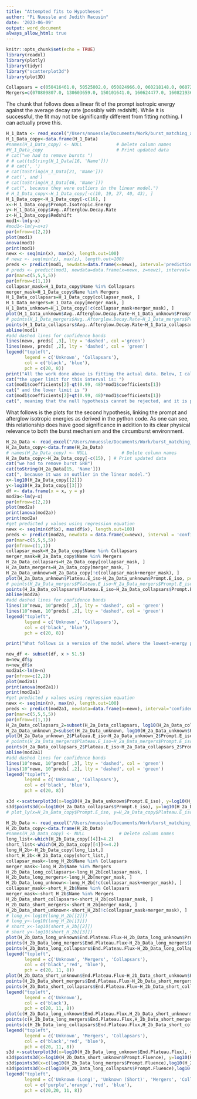 ```yaml
---
title: "Attempted fits to Hypotheses"
author: "Pi Nuessle and Judith Racusin"
date: '2023-06-09'
output: word_document
always_allow_html: true
---
```


```r
knitr::opts_chunk$set(echo = TRUE)
library(readxl)
library(plotly)
library(tidyr)
library("scatterplot3d")
library(plot3D)
```

```r
Collapsars = c(050416461.0, 50525002.0, 050824966.0, 060218148.0, 060729800.0, 060904104.0, 070419447.0, 071025172.0, 071112772.0, 080319258.0, 081007224.0, 090618353.0, 091127976.0, 100316531.0, 100418882.0, 101219686.0, 101225776.0, 111209300.0, 111211928.0, 111228656.0, 120422300.0, 120714888.0, 120729455.0, 130215063.0, 130427324.0, 130702003.0, 130831544.0, 140206303.0, 140606133.0, 150818483.0, 161219783.0, 161228552.0, 171010792.0, 171205306.0, 180720598.0, 180728728.0, 190114872.0, 190829830.0, 200826187.0, 210210083.0, 211023545.0, 221009553.0, 200826187.0)
Mergers=c(070809807.0, 130603659.0, 150101641.0, 160624477.0, 160821936.0, 170817528.0, 200522487.0, 060614530.0, 111005336.0, 120304248.0, 211211549.0, 230307655.0, 050509166.0, 050709942.0, 051210240.0, 070714207.0, 071227842.0, 080503518.0, 080905499.0, 090515198.0, 160303454.0)
```


The chunk that follows does a linear fit of the prompt isotropic energy against the average decay rate (possibly with redshift). While it is successful, the fit may not be significantly different from fitting nothing. I can actually prove this.

```r
H_1_Data <- read_excel("/Users/nnuessle/Documents/Work/burst_matching_algorithm/actual_paper/prompt-and-afterglow-matching/Hypothesis_1_Data.xlsx", col_types = c("skip", "numeric", "numeric", "numeric", "numeric", "numeric"))
H_1_Data_copy<-data.frame(H_1_Data)
#names(H_1_Data_copy) <- NULL             # Delete column names
#H_1_Data_copy                            # Print updated data
# cat("we had to remove bursts ")
# # cat(toString(H_1_Data[16, 'Name']))
# # cat(', ')
# cat(toString(H_1_Data[21, 'Name']))
# cat(', and')
# cat(toString(H_1_Data[46, 'Name']))
# cat(", because they were outliers in the linear model.")
# H_1_Data_copy<-H_1_Data_copy[-c(10, 19, 27, 40, 43), ]
H_1_Data_copy<-H_1_Data_copy[-c(16), ]
x<-H_1_Data_copy$Prompt.Isotropic.Energy
y<-H_1_Data_copy$Avg..Afterglow.Decay.Rate
z<-H_1_Data_copy$Redshift
mod1<-lm(y~x)
#mod1<-lm(y~x+z)
par(mfrow=c(2,2))
plot(mod1)
anova(mod1)
print(mod1)
newx <- seq(min(x), max(x), length.out=100)
# newz <- seq(min(z), max(z), length.out=100)
preds <- predict(mod1, newdata=data.frame(x=newx), interval='prediction')
# preds <- predict(mod1, newdata=data.frame(x=newx, z=newz), interval='confidence')
par(mar=c(5,5,5,5))
par(mfrow=c(1,1))
collapsar_mask=H_1_Data_copy$Name %in% Collapsars
merger_mask=H_1_Data_copy$Name %in% Mergers
H_1_Data_collapsars=H_1_Data_copy[collapsar_mask, ]
H_1_Data_mergers=H_1_Data_copy[merger_mask, ]
H_1_Data_unknown=H_1_Data_copy[!c(collapsar_mask+merger_mask), ]
plot(H_1_Data_unknown$Avg..Afterglow.Decay.Rate~H_1_Data_unknown$Prompt.Isotropic.Energy, xlab='Prompt Isotropic Energy 10kev-10MeV (erg, GBM)', ylab=paste(strwrap('Redshift-Corrected Afterglow Decay Rate 0.2-10 keV (photons s^-2, XRT)', width = 50), collapse = "\n"), main=paste(strwrap('Uncollumated Energy and Average Afterglow Decay Lack of a Relationship', width = 50), collapse = "\n"), log="x", pch=20,)
# points(H_1_Data_mergers$Avg..Afterglow.Decay.Rate~H_1_Data_mergers$Prompt.Isotropic.Energy, pch=11, col='red')
points(H_1_Data_collapsars$Avg..Afterglow.Decay.Rate~H_1_Data_collapsars$Prompt.Isotropic.Energy, pch=8, col='blue')
abline(mod1)
#add dashed lines for confidence bands
lines(newx, preds[ ,3], lty = 'dashed', col ='green')
lines(newx, preds[ ,2], lty = 'dashed', col = 'green')
legend("topleft",
       legend = c('Unknown', 'Collapsars'),
       col = c('black', 'blue'),
       pch = c(20, 8))
print("All the work done above is fitting the actual data. Below, I calculate a 99% confidence interval for the slope, (which is our significance level) to see if a linear relationship exists. If zero is in that interval, then the null hypothesis that no such relationship exists cannot be rejected, and I have to move on.")
cat("the upper limit for this interval is: ")
cat(mod1$coefficients[2]-qt(0.99, 48)*mod1$coefficients[1])
cat(" and the lower limit is ")
cat(mod1$coefficients[2]+qt(0.99, 48)*mod1$coefficients[1])
cat(", meaning that the null hypothesis cannot be rejected, and it is possible that no linear relationship exists between the GBM prompt isotropic energy and average XRT x-ray decay rate, despite the result in BAT.")
```

What follows is the plots for the second hypothesis, linking the prompt and afterglow isotropic energies as derived in the python code. As one can see, this relationship does have good significance in addition to its clear physical relevance to both the burst mechanism and the circumburst environment.

```r
H_2a_Data <- read_excel("/Users/nnuessle/Documents/Work/burst_matching_algorithm/actual_paper/prompt-and-afterglow-matching/Hypothesis_2a_Data.xlsx", col_types = c("skip", "numeric", "numeric", "numeric", "numeric"))
H_2a_Data_copy<-data.frame(H_2a_Data)
# names(H_2a_Data_copy) <- NULL             # Delete column names
H_2a_Data_copy<-H_2a_Data_copy[-c(15), ] # Print updated data
cat("we had to remove burst GRB")
cat(toString(H_2a_Data[15, 'Name']))
cat(", because it was an outlier in the linear model.")
x<-log10(H_2a_Data_copy[[2]])
y<-log10(H_2a_Data_copy[[3]])
df <- data.frame(x = x, y = y)
mod2a<-lm(y~x)
par(mfrow=c(2,2))
plot(mod2a)
print(anova(mod2a))
print(mod2a)
#get predicted y values using regression equation
newx <- seq(min(df$x), max(df$x), length.out=100)
preds <- predict(mod2a, newdata = data.frame(x=newx), interval = 'confidence')
par(mar=c(5,5,5,5))
par(mfrow=c(1,1))
collapsar_mask=H_2a_Data_copy$Name %in% Collapsars
merger_mask=H_2a_Data_copy$Name %in% Mergers
H_2a_Data_collapsars=H_2a_Data_copy[collapsar_mask, ]
H_2a_Data_mergers=H_2a_Data_copy[merger_mask, ]
H_2a_Data_unknown=H_2a_Data_copy[!c(collapsar_mask+merger_mask), ]
plot(H_2a_Data_unknown$Plateau.E_iso~H_2a_Data_unknown$Prompt.E_iso, pch=20, main=paste(strwrap('Uncolluminated Energy Relationship for GRBs', width = 50), collapse = "\n"), xlab='Prompt Isotropic Energy 10kev-10MeV (erg, GBM)', ylab=paste(strwrap('Plateau Afterglow Isotropic Energy 0.2-10 keV (erg, XRT)', width = 50), collapse = "\n"), log="xy")
# points(H_2a_Data_mergers$Plateau.E_iso~H_2a_Data_mergers$Prompt.E_iso, pch=11, col='red', log="xy")
points(H_2a_Data_collapsars$Plateau.E_iso~H_2a_Data_collapsars$Prompt.E_iso, pch=8, col='blue')
abline(mod2a)
#add dashed lines for confidence bands
lines(10^newx, 10^preds[ ,3], lty = 'dashed', col = 'green')
lines(10^newx, 10^preds[ ,2], lty = 'dashed', col = 'green')
legend("topleft",
       legend = c('Unknown', 'Collapsars'),
       col = c('black', 'blue'),
       pch = c(20, 8))

print("What follows is a version of the model where the lowest-energy prompt emission is removed, to eliminate some of the quartile error. This isn't necessary to bring the model to our predetermined significance level of 1%, nor does it have any physical meaning. Therefore, it is not discussed in the results of the paper.")

new_df <- subset(df, x > 51.5) 
m=new_df$y
n=new_df$x
mod2a1<-lm(m~n)
par(mfrow=c(2,2))
plot(mod2a1)
print(anova(mod2a1))
print(mod2a1)
#get predicted y values using regression equation
newx <- seq(min(n), max(n), length.out=100)
preds <- predict(mod2a1, newdata=data.frame(n=newx), interval='confidence')
par(mar=c(5,5,5,5))
par(mfrow=c(1,1))
H_2a_Data_collapsars_2=subset(H_2a_Data_collapsars, log10(H_2a_Data_collapsars$Prompt.E_iso) > 51.5)
H_2a_Data_unknown_2=subset(H_2a_Data_unknown, log10(H_2a_Data_unknown$Prompt.E_iso) > 51.5)
plot(H_2a_Data_unknown_2$Plateau.E_iso~H_2a_Data_unknown_2$Prompt.E_iso, pch=20, main=paste(strwrap('Uncolluminated Energy Relationship for GRBs', width = 50), collapse = "\n"), xlab='Prompt Isotropic Energy 10kev-10MeV (erg, GBM)', ylab=paste(strwrap('Plateau Afterglow Isotropic Energy 0.2-10 keV (erg, XRT)', width = 50), collapse = "\n"), log="xy")
# points(H_2a_Data_mergers$Plateau.E_iso~H_2a_Data_mergers$Prompt.E_iso, pch=11, col='red', log="xy")
points(H_2a_Data_collapsars_2$Plateau.E_iso~H_2a_Data_collapsars_2$Prompt.E_iso, pch=8, col='blue')
abline(mod2a1)
#add dashed lines for confidence bands
lines(10^newx, 10^preds[ ,3], lty = 'dashed', col = 'green')
lines(10^newx, 10^preds[ ,2], lty = 'dashed', col = 'green')
legend("topleft",
       legend = c('Unknown', 'Collapsars'),
       col = c('black', 'blue'),
       pch = c(20, 8))

s3d <-scatterplot3d(x=log10(H_2a_Data_unknown$Prompt.E_iso), y=log10(H_2a_Data_unknown$Plateau.E_iso), z=log10(H_2a_Data_unknown$t90), pch=20, color ='black', xlab='Prompt Isotropic Energy 10kev-10MeV (erg, GBM)', ylab=paste(strwrap('Plateau Afterglow Isotropic Energy 0.2-10 keV (erg, XRT)', width = 25), collapse = "\n"), zlab="t90 (s, GBM)") 
s3d$points3d(x=log10(H_2a_Data_collapsars$Prompt.E_iso), y=log10(H_2a_Data_collapsars$Plateau.E_iso), z=log10(H_2a_Data_collapsars$t90), pch=8, col ='blue')
# plot_ly(x=H_2a_Data_copy$Prompt.E_iso, y=H_2a_Data_copy$Plateau.E_iso, z=log10(H_2a_Data_copy$t90), color=log10(H_2a_Data_copy$t90), colors = c('green', 'blue'))
```

```r
H_2b_Data <- read_excel("/Users/nnuessle/Documents/Work/burst_matching_algorithm/actual_paper/prompt-and-afterglow-matching/Hypothesis_2b_Data.xlsx", col_types = c("skip", "numeric", "numeric", "numeric", "numeric"))
H_2b_Data_copy<-data.frame(H_2b_Data)
#names(H_2b_Data_copy) <- NULL             # Delete column names
long_list<-which(H_2b_Data_copy[[4]]>4.2)
short_list<-which(H_2b_Data_copy[[4]]<=4.2)
long_H_2b<-H_2b_Data_copy[long_list,]
short_H_2b<-H_2b_Data_copy[short_list,]
collapsar_mask<-long_H_2b$Name %in% Collapsars
merger_mask<-long_H_2b$Name %in% Mergers
H_2b_Data_long_collapsars<-long_H_2b[collapsar_mask, ]
H_2b_Data_long_mergers<-long_H_2b[merger_mask, ]
H_2b_Data_long_unknown<-long_H_2b[!c(collapsar_mask+merger_mask), ]
collapsar_mask<-short_H_2b$Name %in% Collapsars
merger_mask<-short_H_2b$Name %in% Mergers
H_2b_Data_short_collapsars<-short_H_2b[collapsar_mask, ]
H_2b_Data_short_mergers<-short_H_2b[merger_mask, ]
H_2b_Data_short_unknown<-short_H_2b[!c(collapsar_mask+merger_mask), ]
# long_x<-log10(long_H_2b[[2]])
# long_y<-log10(long_H_2b[[3]])
# short_x<-log10(short_H_2b[[2]])
# short_y<-log10(short_H_2b[[3]])
plot(H_2b_Data_long_unknown$End.Plateau.Flux~H_2b_Data_long_unknown$Prompt.Fluence, col='black', pch=20, xlab="Prompt Fluence, 10keV-1MeV (erg cm^-2, GBM)", ylab="End Plateau Flux, 0.2-10 keV (erg s^-1 cm^-2, XRT)", log = "xy", main="The Long Burst Prompt Fluence versus End-Plateau Flux", xlim=c(5e-8, 5e-3))
points(H_2b_Data_long_mergers$End.Plateau.Flux~H_2b_Data_long_mergers$Prompt.Fluence, col='red', pch=11)
points(H_2b_Data_long_collapsars$End.Plateau.Flux~H_2b_Data_long_collapsars$Prompt.Fluence, col='blue', pch=8)
legend("topleft",
       legend = c('Unknown', 'Mergers', 'Collapsars'),
       col = c('black','red', 'blue'),
       pch = c(20, 11, 8))
plot(H_2b_Data_short_unknown$End.Plateau.Flux~H_2b_Data_short_unknown$Prompt.Fluence, col='black', pch=20, xlab="Prompt Fluence, 10keV-1MeV (erg cm^-2, GBM)", ylab="End Plateau Flux, 0.2-10 keV (erg s^-1 cm^-2, XRT)", log = "xy", main="The Short Burst Prompt Fluence versus End-Plateau Flux")
points(H_2b_Data_short_mergers$End.Plateau.Flux~H_2b_Data_short_mergers$Prompt.Fluence, col='red', pch=11)
points(H_2b_Data_short_collapsars$End.Plateau.Flux~H_2b_Data_short_collapsars$Prompt.Fluence, col='blue', pch=8)
legend("topleft",
       legend = c('Unknown'),
       col = c('black'),
       pch = c(20, 11, 8))
plot(c(H_2b_Data_long_unknown$End.Plateau.Flux,H_2b_Data_short_unknown$End.Plateau.Flux)~c(H_2b_Data_long_unknown$Prompt.Fluence,H_2b_Data_short_unknown$Prompt.Fluence), col='black', pch=20, xlab="Prompt Fluence, 10keV-1MeV (erg cm^-2, GBM)", ylab="End Plateau Flux, 0.2-10 keV (erg s^-1 cm^-2, XRT)", log = "xy", main="All Burst Prompt Fluences versus End-Plateau Fluxes", xlim=c(5e-8, 5e-3))
points(c(H_2b_Data_long_mergers$End.Plateau.Flux,H_2b_Data_short_mergers$End.Plateau.Flux)~c(H_2b_Data_long_mergers$Prompt.Fluence,H_2b_Data_short_mergers$Prompt.Fluence), col='red', pch=11)
points(c(H_2b_Data_long_collapsars$End.Plateau.Flux,H_2b_Data_short_collapsars$End.Plateau.Flux)~c(H_2b_Data_long_collapsars$Prompt.Fluence,H_2b_Data_short_collapsars$Prompt.Fluence), col='blue', pch=8)
legend("topleft",
       legend = c('Unknown', 'Mergers', 'Collapsars'),
       col = c('black','red', 'blue'),
       pch = c(20, 11, 8))
s3d <-scatterplot3d(x=log10(H_2b_Data_long_unknown$End.Plateau.Flux), y=log10(H_2b_Data_long_unknown$End.Plateau.Flux), z=log10(H_2b_Data_long_unknown$t90), color="purple", pch=20, xlab="Prompt Fluence, 10keV-1MeV (erg cm^-2, GBM)", ylab=paste(strwrap("End Plateau Flux, 0.2-10 keV (erg s^-1 cm^-2, XRT)", width = 25), collapse = "\n"), zlab="t90 (s, GBM)", main = paste(strwrap("Three-Dimensional Plot of all Data points Motivating Machine Learning by Separation of Long and Short Bursts, Though Not Progenitors", width = 50), collapse = "\n"), xlim = c(-14, -3), zlim = c(-1, 3))
s3d$points3d(x=log10(H_2b_Data_short_unknown$Prompt.Fluence), y=log10(H_2b_Data_short_unknown$End.Plateau.Flux), z=log10(H_2b_Data_short_unknown$t90), col="orange", pch=20)
s3d$points3d(x=c(log10(H_2b_Data_long_mergers$Prompt.Fluence),log10(H_2b_Data_short_mergers$Prompt.Fluence)), y=c(log10(H_2b_Data_long_mergers$End.Plateau.Flux),log10(H_2b_Data_short_mergers$End.Plateau.Flux)), z=c(log10(H_2b_Data_long_mergers$t90),log10(H_2b_Data_short_mergers$t90)), col="red", pch=11)
s3d$points3d(x=c(log10(H_2b_Data_long_collapsars$Prompt.Fluence),log10(H_2b_Data_short_collapsars$Prompt.Fluence)), y=c(log10(H_2b_Data_long_collapsars$End.Plateau.Flux),log10(H_2b_Data_short_collapsars$End.Plateau.Flux)), z=c(log10(H_2b_Data_long_collapsars$t90),log10(H_2b_Data_short_collapsars$t90)), col="blue", pch=8)
legend("topleft",
       legend = c('Unknown (Long)', 'Unknown (Short)', 'Mergers', 'Collapsars'),
       col = c('purple','orange','red', 'blue'),
       pch = c(20,20, 11, 8))
```